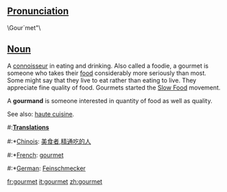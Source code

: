 ==[[Pronunciation]]==

\Gour`met"\ 

==[[Noun]]==

A [[connoisseur]] in eating and drinking. Also called a foodie, a gourmet is someone who takes their [[food]] considerably more seriously than most. Some might say that they live to eat rather than eating to live. They appreciate fine quality of food. Gourmets started the [http://en.wikipedia.org/wiki/Slow_Food Slow Food] movement.

A  '''gourmand''' is someone interested in quantity of food as well as quality.

See also: [[haute cuisine]].

#:'''[[Translation]]s'''
#:*[[Chinois]]: [[美食者]],[[精通吃的人]]
#:*[[French]]: [[gourmet]]
#:*[[German]]: [[Feinschmecker]]

[[fr:gourmet]]
[[it:gourmet]]
[[zh:gourmet]]